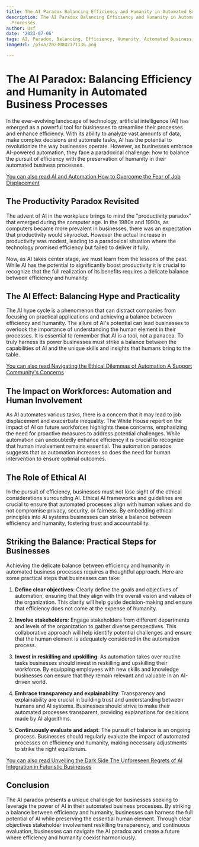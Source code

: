 ```yaml
---
title: The AI Paradox Balancing Efficiency and Humanity in Automated Business Processes
description: The AI Paradox Balancing Efficiency and Humanity in Automated Business
  Processes
author: Usf
date: '2023-07-06'
tags: AI, Paradox, Balancing, Efficiency, Humanity, Automated Business Processes
imageUrl: /pixa/20230802171136.png

---
```

# The AI Paradox: Balancing Efficiency and Humanity in Automated Business Processes

In the ever-evolving landscape  of technology, artificial intelligence (AI) has emerged as  a powerful tool  for businesses to streamline their processes and enhance efficiency. With its ability to analyze  vast amounts of data, make complex decisions and automate tasks, AI has the potential to revolutionize the way businesses operate.  However, as businesses embrace AI-powered automation, they face a paradoxical challenge: how to  balance the pursuit of efficiency  with the preservation of humanity in their automated business processes.

[You can also read AI and Automation How to Overcome the Fear of Job Displacement](AI%20and%20Automation%20How%20to%20Overcome%20the%20Fear%20of%20Job%20Displacement)


## The Productivity Paradox Revisited

The advent of AI in the workplace brings to mind the "productivity paradox" that emerged during the computer age. In the 1980s and 1990s, as computers became more prevalent in  businesses, there was  an expectation that productivity would skyrocket. However the actual  increase in productivity was modest, leading to a paradoxical situation where the technology promised efficiency but failed to deliver it fully.

Now, as AI takes center stage, we must learn from  the lessons of the past. While AI  has the  potential to significantly boost productivity it is crucial  to recognize that the full realization of its benefits requires a delicate balance between efficiency  and humanity.

##  The AI Effect: Balancing Hype and Practicality

The AI hype cycle is a phenomenon  that can distract companies from focusing on practical applications and achieving a balance between efficiency and  humanity. The allure of AI's potential can lead businesses to overlook the importance of understanding  the human element in  their processes. It is essential  to remember that  AI is a tool, not a panacea. To truly harness its  power businesses must strike a balance between the capabilities of AI and the unique skills and insights that humans bring to the table.

[You can also read Navigating the Ethical Dilemmas of Automation A Support Community's Concerns](Navigating%20the%20Ethical%20Dilemmas%20of%20Automation%20A%20Support%20Community%27s%20Concerns)


##  The Impact  on Workforces: Automation and Human Involvement

As AI automates various tasks, there is a concern that it may  lead to  job  displacement and exacerbate  inequality. The White House  report on the impact of  AI on future workforces highlights these concerns, emphasizing the need for proactive measures to address potential challenges. While automation can undoubtedly enhance efficiency it  is crucial to recognize  that human involvement remains essential. The automation paradox suggests that as automation increases so  does the need for human intervention to  ensure  optimal  outcomes.

## The Role of Ethical AI

In the pursuit of efficiency,  businesses must  not lose sight of  the ethical considerations surrounding AI. Ethical AI frameworks and guidelines are crucial to ensure that automated processes align with  human values and do not compromise privacy, security, or fairness. By embedding ethical principles into AI systems  businesses can strike a balance between efficiency and humanity, fostering trust and accountability.

## Striking  the Balance: Practical Steps for Businesses

Achieving the  delicate balance between efficiency and humanity  in automated business processes requires a thoughtful approach. Here are some practical steps that businesses can take:

1. **Define clear objectives**: Clearly define the goals and objectives of automation, ensuring that they align with the overall vision and  values of the organization. This clarity will help guide decision-making and ensure that efficiency does not come at the expense of humanity.

2. **Involve stakeholders**: Engage stakeholders from different departments and  levels of the  organization to  gather diverse  perspectives. This collaborative approach will  help identify  potential challenges and ensure  that the human element is adequately considered in the  automation process.

3. **Invest in reskilling and upskilling**: As automation takes over routine tasks businesses  should invest  in reskilling and upskilling their workforce. By equipping employees with new  skills and knowledge businesses  can  ensure that they remain relevant and valuable in an AI-driven world.

4. **Embrace transparency and explainability**: Transparency and  explainability are crucial in building trust and understanding between humans and AI systems. Businesses should strive to make their automated processes transparent, providing explanations for decisions made by AI algorithms.

5. **Continuously evaluate and adapt**: The pursuit  of balance is  an ongoing process. Businesses should regularly evaluate the impact of automated processes  on efficiency and humanity, making necessary adjustments to strike the right equilibrium.

[You can also read Unveiling the Dark Side  The Unforeseen Regrets of AI Integration  in Futuristic Businesses](Unveiling%20the%20Dark%20Side%20The%20Unforeseen%20Regrets%20of%20AI%20Integration%20in%20Futuristic%20Businesses)


## Conclusion

The AI paradox presents a unique challenge for businesses seeking  to leverage the power of AI in their  automated business processes. By striking a balance between  efficiency and humanity, businesses can  harness the  full potential of AI while preserving the essential  human element. Through clear objectives stakeholder involvement reskilling transparency, and  continuous evaluation,  businesses can navigate the AI  paradox and create a future  where efficiency and  humanity coexist harmoniously.